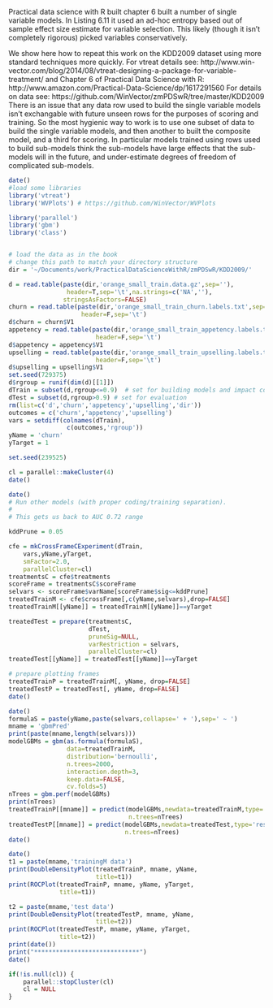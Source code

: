 

Practical data science with R built chapter 6 built a number of single variable models.
In Listing 6.11 it used an ad-hoc entropy based out of sample effect size estimate
for variable selection.  This likely (though it isn't completely rigorous) picked 
variables conservatively.

We show here how to repeat this work on the KDD2009 dataset using more standard
techniques more quickly.
For vtreat details see: 
   http://www.win-vector.com/blog/2014/08/vtreat-designing-a-package-for-variable-treatment/
and Chapter 6 of Practical Data Science with R: 
    http://www.amazon.com/Practical-Data-Science/dp/1617291560
For details on data see: 
    https://github.com/WinVector/zmPDSwR/tree/master/KDD2009
There is an issue that any data row used to build the single variable models isn't
exchangable with future unseen rows for the purposes of scoring and training.  So
the most hygienic way to work is to use one subset of data to build the single variable models,
and then another to built the composite model, and a third for scoring.  In particular
models trained using rows used to build sub-models think the sub-models have large effects
that the sub-models will in the future, and under-estimate degrees of freedom of complicated
sub-models.


```r
date()
#load some libraries
library('vtreat')
library('WVPlots') # https://github.com/WinVector/WVPlots

library('parallel')
library('gbm')
library('class')


# load the data as in the book
# change this path to match your directory structure
dir = '~/Documents/work/PracticalDataScienceWithR/zmPDSwR/KDD2009/' 

d = read.table(paste(dir,'orange_small_train.data.gz',sep=''),
                header=T,sep='\t',na.strings=c('NA',''), 
               stringsAsFactors=FALSE)
churn = read.table(paste(dir,'orange_small_train_churn.labels.txt',sep=''),
                    header=F,sep='\t')
d$churn = churn$V1
appetency = read.table(paste(dir,'orange_small_train_appetency.labels.txt',sep=''),
                        header=F,sep='\t')
d$appetency = appetency$V1
upselling = read.table(paste(dir,'orange_small_train_upselling.labels.txt',sep=''),
                        header=F,sep='\t')
d$upselling = upselling$V1
set.seed(729375)
d$rgroup = runif(dim(d)[[1]])
dTrain = subset(d,rgroup<=0.9)  # set for building models and impact coding
dTest = subset(d,rgroup>0.9) # set for evaluation
rm(list=c('d','churn','appetency','upselling','dir'))
outcomes = c('churn','appetency','upselling')
vars = setdiff(colnames(dTrain),
                c(outcomes,'rgroup'))
yName = 'churn'
yTarget = 1

set.seed(239525)

cl = parallel::makeCluster(4)
date()
```




```r
date()
# Run other models (with proper coding/training separation).
#
# This gets us back to AUC 0.72 range

kddPrune = 0.05

cfe = mkCrossFrameCExperiment(dTrain,
    vars,yName,yTarget,
    smFactor=2.0, 
    parallelCluster=cl)
treatmentsC = cfe$treatments
scoreFrame = treatmentsC$scoreFrame
selvars <- scoreFrame$varName[scoreFrame$sig<=kddPrune]
treatedTrainM <- cfe$crossFrame[,c(yName,selvars),drop=FALSE]
treatedTrainM[[yName]] = treatedTrainM[[yName]]==yTarget

treatedTest = prepare(treatmentsC,
                      dTest,
                      pruneSig=NULL, 
                      varRestriction = selvars,
                      parallelCluster=cl)
treatedTest[[yName]] = treatedTest[[yName]]==yTarget

# prepare plotting frames
treatedTrainP = treatedTrainM[, yName, drop=FALSE]
treatedTestP = treatedTest[, yName, drop=FALSE]
date()
```

```r
date()
formulaS = paste(yName,paste(selvars,collapse=' + '),sep=' ~ ')
mname = 'gbmPred'
print(paste(mname,length(selvars)))
modelGBMs = gbm(as.formula(formulaS),
                data=treatedTrainM,
                distribution='bernoulli',
                n.trees=2000,
                interaction.depth=3,
                keep.data=FALSE,
                cv.folds=5)
nTrees = gbm.perf(modelGBMs)
print(nTrees)
treatedTrainP[[mname]] = predict(modelGBMs,newdata=treatedTrainM,type='response',
                                 n.trees=nTrees) 
treatedTestP[[mname]] = predict(modelGBMs,newdata=treatedTest,type='response',
                                n.trees=nTrees)
date()
```

```r
date()
t1 = paste(mname,'trainingM data')
print(DoubleDensityPlot(treatedTrainP, mname, yName, 
                        title=t1))
print(ROCPlot(treatedTrainP, mname, yName, yTarget,
              title=t1))

t2 = paste(mname,'test data')
print(DoubleDensityPlot(treatedTestP, mname, yName, 
                        title=t2))
print(ROCPlot(treatedTestP, mname, yName, yTarget,
              title=t2))
print(date())
print("*****************************")
date()
```

```r
if(!is.null(cl)) {
    parallel::stopCluster(cl)
    cl = NULL
}
```

